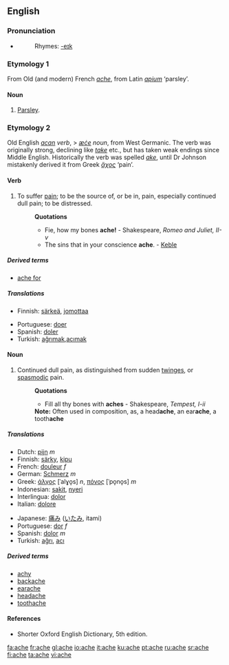 ==English==

===Pronunciation===
*{{audio|en-us-ache.ogg|Audio (US)}}
*:Rhymes: [[Rhymes:English:-eɪk|-eɪk]]

===Etymology 1===
From Old (and modern) French ''[[#French|ache]]'', from Latin ''[[apium]]'' ‘parsley’.

====Noun====
{{en-noun}}

# {{obsolete}} [[parsley|Parsley]].

===Etymology 2===
Old English ''[[acan]]'' ''verb'', > ''[[æce|æċe]]'' ''noun'', from West Germanic.  The verb was originally strong, declining like ''[[take]]'' etc., but has taken weak endings since Middle English.  Historically the verb was spelled ''[[ake]]'', until Dr Johnson mistakenly derived it from Greek ''[[ἄχος]]'' ‘pain’.

====Verb====
{{en-verb|ach|ed}}

# {{intransitive}} To suffer [[pain]]; to be the source of, or be in, pain, especially continued dull pain; to be distressed.
#:'''Quotations'''
#:*Fie, how my bones '''ache!''' - Shakespeare, ''Romeo and Juliet, II-v''
#:*The sins that in your conscience '''ache'''. - [[Keble]]

=====Derived terms=====
*[[ache for]]

===== Translations =====
{{top}}
*Finnish: [[särkeä]], [[jomottaa]]
{{mid}}
*Portuguese: [[doer]]
*Spanish: [[doler]]
*Turkish: [[ağrımak]],[[acımak]]
{{bottom}}

====Noun====
{{en-noun}}

# Continued dull pain, as distinguished from sudden [[twinges]], or [[spasmodic]] pain.
#:'''Quotations'''
#:*Fill all thy bones with '''aches''' - Shakespeare, ''Tempest, I-ii''
#:'''Note:''' Often used in composition, as, a head'''ache''', an ear'''ache''', a tooth'''ache'''

=====Translations=====
{{top}}
*Dutch: [[pijn]] ''m''
*Finnish: [[särky]], [[kipu]]
*French: [[douleur]] ''f''
*German: [[Schmerz]] ''m''
*Greek: [[άλγος]] [ˈalɣo̞s] ''n'', [[πόνος]] [ˈpo̞no̞s] ''m''
*Indonesian: [[sakit]], [[nyeri]]
*Interlingua: [[dolor]]
*Italian: [[dolore]]
{{mid}}
*Japanese: [[痛み]] ([[いたみ]], itami)
*Portuguese: [[dor]] ''f''
*Spanish: [[dolor]] ''m''
*Turkish: [[ağrı]], [[acı]]
{{bottom}}

===== Derived terms =====
* [[achy]]
* [[backache]]
* [[earache]]
* [[headache]]
* [[toothache]]

====References====
*Shorter Oxford English Dictionary, 5th edition.

[[fa:ache]]
[[fr:ache]]
[[gl:ache]]
[[io:ache]]
[[it:ache]]
[[ku:ache]]
[[pt:ache]]
[[ru:ache]]
[[sr:ache]]
[[fi:ache]]
[[ta:ache]]
[[vi:ache]]